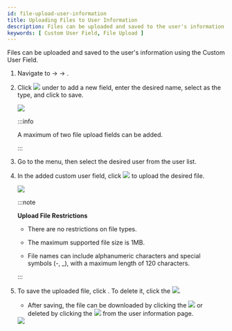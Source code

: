 ```yaml
---
id: file-upload-user-information
title: Uploading Files to User Information
description: Files can be uploaded and saved to the user's information using the Custom User Field.
keywords: [ Custom User Field, File Upload ]
---
```


Files can be uploaded and saved to the user's information using the Custom User Field.

1. Navigate to <Cmd sid="common.setting" /> → <Cmd sid="common.server" /> → <Cmd sid="setting.server.userDeviceManagement" />.

1. Click <Image src='/img/ico-add.png' ico /> under <Cmd sid="setting.server.custom_field.title" /> to add a new field, enter the desired name, select <Cmd sid="setting.server.custom_field.type.fileupload" /> as the type, and click <Cmd sid="button.apply" /> to save.

    <Image src='/img/biostar-custom-user-field-file-upload.png' className='none' caption />

    :::info

    A maximum of two file upload fields can be added.

    :::

1. Go to the <Cmd sid="common.gnb.user" /> menu, then select the desired user from the user list.

1. In the added <Cmd sid="setting.server.custom_field.type.fileupload" /> custom user field, click <Image src='/img/ico-browse.png' ico /> to upload the desired file.

    <Image src='/img/biostar-custom-user-field-file-upload-1.png' caption />

    :::note

    **Upload File Restrictions**

    * There are no restrictions on file types.

    * The maximum supported file size is 1MB.

    * File names can include alphanumeric characters and special symbols (-, _), with a maximum length of 120 characters.

    :::

1. To save the uploaded file, click <Cmd sid="button.apply" />. To delete it, click the <Image src='/img/common/ico-upload-delete.png' ico alone />.

    * After saving, the file can be downloaded by clicking the <Image src='/img/common/ico-download.png' ico alone /> or deleted by clicking the <Image src='/img/common/ico-delete.png' ico alone /> from the user information page.

    <Image src='/img/common/biostar-298-custom-user-field-file-upload-2.png' caption alone />
